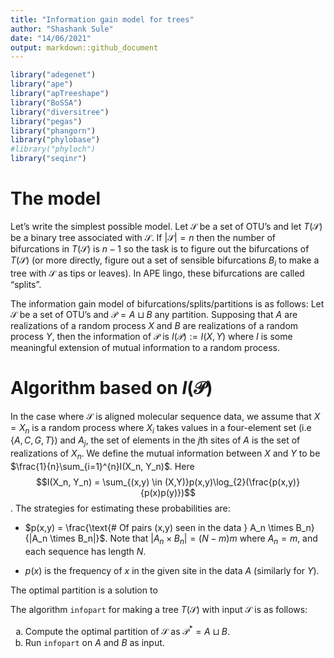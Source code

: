 ```yaml
---
title: "Information gain model for trees"
author: "Shashank Sule"
date: "14/06/2021"
output: markdown::github_document
---
```


```r
library("adegenet")
library("ape")
library("apTreeshape")
library("BoSSA")
library("diversitree")
library("pegas")
library("phangorn")
library("phylobase")
#library("phyloch")
library("seqinr")
```

# The model

Let's write the simplest possible model. Let $\mathcal{S}$ be a set of OTU's and let $T(\mathcal{S})$ be a binary tree associated with $\mathcal{S}$. If $|\mathcal{S}| = n$ then the number of bifurcations in $T(\mathcal{S})$ is $n-1$ so the task is to figure out the bifurcations of $T(\mathcal{S})$ (or more directly, figure out a set of sensible bifurcations $B_i$ to make a tree with $\mathcal{S}$ as tips or leaves). In APE lingo, these bifurcations are called "splits". 

The information gain model of bifurcations/splits/partitions is as follows: Let $\mathcal{S}$ be a set of OTU's and $\mathcal{P} = A \sqcup B$ any partition. Supposing that $A$ are realizations of a random process $X$ and $B$ are realizations of a random process $Y$, then the information of $\mathcal{P}$ is $I(\mathcal{P}) := I(X,Y)$ where $I$ is some meaningful extension of mutual information to a random process. 

# Algorithm based on $I(\mathcal{P})$

In the case where $\mathcal{S}$ is aligned molecular sequence data, we assume that $X = X_n$ is a random process where $X_i$ takes values in a four-element set (i.e $\{A,C,G,T\}$) and $A_j$, the set of elements in the $j$th sites of $A$ is the set of realizations of $X_n$. We define the mutual information between $X$ and $Y$ to be $\frac{1}{n}\sum_{i=1}^{n}I(X_n, Y_n)$. Here $$I(X_n, Y_n) = \sum_{(x,y) \in (X,Y)}p(x,y)\log_{2}(\frac{p(x,y)}{p(x)p(y)})$$. The strategies for estimating these probabilities are: 

* $p(x,y)  = \frac{\text{# Of pairs (x,y) seen in the data } A_n \times B_n}{|A_n \times B_n|}$. Note that $|A_n \times B_n| = (N - m)m$ where $A_n = m$, and each sequence has length $N$. 

* $p(x)$ is the frequency of $x$ in the given site in the data $A$ (similarly for $Y$). 

The optimal partition is a solution to 

\begin{align}
  \mathcal{P}^* = \text{argmax}_{\mathcal{P}}\,I(\mathcal{P}) \lable{eq: Main equation}
\end{align}


The algorithm `infopart` for making a tree $T(\mathcal{S})$ with input $\mathcal{S}$ is as follows: 

a) Compute the optimal partition of $\mathcal{S}$ as $\mathcal{P}^* = A \sqcup B$. 
b) Run `infopart` on $A$ and $B$ as input.

 